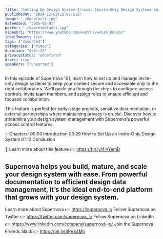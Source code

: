 ```yaml
---
title: "Setting Up Design System Access: Invite-Only Design Systems in Supernova | Supernova 101"
publishedAt: "2024-12-09T22:07:51Z"
image: "./hqdefault.jpg"
dateAdded: "2025-05-01"
poster: "./maxresdefault.jpg"
videoUrl: "https://www.youtube.com/watch?v=FEzA_RH8eSc"
localImages: true
tags: ["Unsorted"]
categories: ["Video"]
duration: "0:01:33"
privacyStatus: "undefined"
draft: true
speakers: ["Unsorted"]
---
```

In this episode of Supernova 101, learn how to set up and manage invite-only design systems to keep your content secure and accessible only to the right collaborators. We’ll guide you through the steps to configure access controls, invite team members, and assign roles to ensure efficient and focused collaboration.

This feature is perfect for early-stage projects, sensitive documentation, or external partnerships where maintaining privacy is crucial. Discover how to streamline your design system management with Supernova’s powerful access control features.

💡 Chapters:
00:00 Introduction
00:29 How to Set Up an Invite-Only Design System
01:12 Conclusion

🔗 Learn more about this feature 👉 https://bit.ly/4ivYemD

Supernova helps you build, mature, and scale your design system with ease. From powerful documentation to efficient design data management, it’s the ideal end-to-end platform that grows with your design system.
----------
Learn more about Supernova 👉 https://supernova.io
Follow Supernova on Twitter 👉  https://twitter.com/supernova_io
Follow Supernova on LinkedIn 👉 https://www.linkedin.com/company/supernova-io/
Join the Supernova Friends Slack 👉 https://bit.ly/3Pe84Mh
